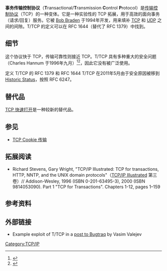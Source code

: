 {{IPstack}}
'''事务传输控制协议'''（'''T'''ransactional/'''T'''ransmission '''C'''ontrol '''P'''rotocol）是[[传输控制协议|传输控制协议]]（TCP）的一种变体。它是一种实验性的 TCP 拓展，用于高效的面向事务（请求/回复）服务。它被 [[Bob_Braden|Bob Braden]] 于1994年开发，用来填补 [[传输控制协议|TCP]] 和 [[用户数据报协议|UDP]] 之间的间隙。T/TCP 的定义可以在 RFC 1644（替代了 RFC 1379）中找到。

==细节==
这个协议快于 TCP，传输可靠性则接近 TCP。T/TCP 具有多种重大的安全问题（Charles Hannum 于1996年九月）<ref>{{cite web |author=C. Hannum |date=September 1996 |title=Security Problems Associated with T/TCP |work=unpublished work in progress |url=http://www.mid-way.org/doc/ttcp-sec.txt |deadurl=yes |archiveurl=https://web.archive.org/web/20010305122504/http://www.mid-way.org/doc/ttcp-sec.txt |archivedate=2001-03-05 |accessdate=2014-12-05 }}</ref><ref>{{cite journal |date=1998-07-08 |title=T/TCP vulnerabilities |publisher=[[Phrack_Magazine|Phrack Magazine]] |volume=8 |issue=53 |url=http://www.phrack.org/issues.html?issue=53&id=6 |archiveurl=https://web.archive.org/web/20071018112125/http://www.phrack.org/issues.html?issue=53&id=6 |archivedate=2007-10-18 |deadurl=yes |journal= |access-date=2014-12-05 }}</ref>，因此它没有被广泛使用。

定义 T/TCP 的 RFC 1379 和 RFC 1644 T/TCP 在2011年5月由于安全原因被移到 [http://tools.ietf.org/html/rfc2026#section-4.2.4 Historic Status]{{Wayback|url=http://tools.ietf.org/html/rfc2026#section-4.2.4 |date=20100329052234 }}，按照<!-- by --> RFC 6247。

==替代品==
[[TCP_快速打开|TCP 快速打开]]是一种较新的替代品。

==参见==
* [[TCP_Cookie_传输|TCP Cookie 传输]]

== 拓展阅读 ==
* Richard Stevens, Gary Wright, "TCP/IP Illustrated: TCP for transactions, HTTP, NNTP, and the UNIX domain protocols"（[[TCP/IP_Illustrated|TCP/IP Illustrated]] 第三卷）// Addison-Wesley, 1996 (ISBN 0-201-63495-3), 2000 (ISBN 9814053090).  Part 1 "TCP for Transactions". Chapters 1-12, pages 1–159

==参考资料==
{{reflist|30em}}

==外部链接==
* Example exploit of T/TCP in a [http://seclists.org/bugtraq/1998/Apr/0034.html post to Bugtraq]{{Wayback|url=http://seclists.org/bugtraq/1998/Apr/0034.html |date=20070928042534 }} by Vasim Valejev

{{DEFAULTSORT:T Tcp}}
[[Category:TCP/IP|Category:TCP/IP]]